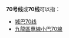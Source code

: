 {{线路名消歧义}}
'''70号线'''或'''70线'''可以指：
* [[城巴70线|城巴70线]]
* [[九龍區專線小巴70線|九龍區專線小巴70線]]

{{disambig|cat=四字路线名消歧义}}